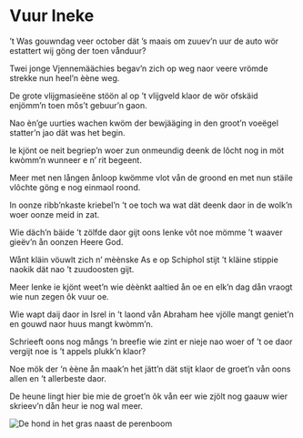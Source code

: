
# Vuur Ineke

<PoemAudio src={fragment} performer={readers.ineke} />

<PoemText>

’t Was gouwndag veer october
dät ’s maais om zuuev’n uur
de auto wör estattert
wij göng der toen vånduur?

Twei jonge Vjennemäächies
begav’n zich op weg
naor veere vrömde strekke
nun heel’n èène weg.

De grote vlijgmasieëne
stöön al op ’t vlijgveld klaor
de wör ofskäid enjömm’n
toen môs’t gebuur’n gaon.

Nao èn’ge uurties wachen
kwöm der bewjääging in
den groot’n voeëgel statter’n
jao dät was het begin.

Ie kjönt oe neit begriep’n
woer zun onmeundig deenk
de lôcht nog in möt kwòmm’n
wunneer e n’ rit begeent.

Meer met nen lången ånloop
kwömme vlot vån de groond
en met nun stäile vlôchte
göng e nog einmaol roond.

In oonze ribb’nkaste
kriebel’n ’t oe toch wa wat
dät deenk daor in de wolk’n
woer oonze meid in zat.

Wie däch’n bäide ’t zölfde
daor gijt oons Ienke vôt
noe mömme ’t waaver gieëv’n
ån oonzen Heere God.

Wånt kläin vöuwlt zich n’ mèènske
As e op Schiphol stijt
’t kläine stippie naokik
dät nao ’t zuudoosten gijt.

Meer Ienke ie kjönt weet’n
wie dèènkt aaltied ån oe
en elk’n dag dån vraogt wie
nun zegen ôk vuur oe.

Wie wapt daij daor in Isrel
in ’t laond vån Abraham
hee vjölle mangt geniet’n
en gouwd naor huus mangt kwòmm’n.

Schrieeft oons nog mångs ‘n breefie
wie zint er nieje nao
woer of ’t oe daor vergijt noe
is ’t appels plukk’n klaor?

Noe mök der ‘n èène ån maak’n
het jätt’n dät stijt klaor
de groet’n vån oons allen
en ’t allerbeste daor.

De heune lingt hier bie mie
de groet’n ôk vån eer
wie zjölt nog gaauw wier skrieev’n
dån heur ie nog wal meer.

</PoemText>

<Image src={hond} alt="De hond in het gras naast de perenboom" />
